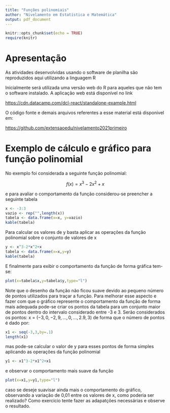 ```yaml
---
title: "Funções polinomiais"
author: "Nivelamento em Estatística e Matemática"
output: pdf_document
---
```


```r
knitr::opts_chunk$set(echo = TRUE)
require(knitr)
```


# Apresentação

As atividades desenvolvidas usando o software de planilha são reproduzidos aqui utilizando a linguagem R

Inicialmente será utilizada uma versão web do R para aqueles que não tem o software instalado. A aplicação web está disponível no link

[https://cdn.datacamp.com/dcl-react/standalone-example.html](https://cdn.datacamp.com/dcl-react/standalone-example.html)

O código fonte e demais arquivos referentes a esse material  está disponivel em:

[https://github.com/extensaoedu/nivelamento2021primeiro](https://github.com/extensaoedu/nivelamento2021primeiro)









# Exemplo de cálculo e gráfico para função polinomial

No exemplo foi considerada a seguinte função polinomial:

$$f(x)=x^3-2x^2+x$$

e para avaliar o comportamento da função considerou-se preencher a seguinte tabela

```r
x <- -3:3
vazio <- rep("",length(x))
tabela <- data.frame(x=x, y=vazio)
kable(tabela)
```

Para calcular os valores de y basta aplicar as operações da função polinomial sobre o conjunto de valores de x

```r
y <- x^3-2*x^2+x
tabela <- data.frame(x=x,y=y)
kable(tabela)
```

E finalmente para exibir o comportamento da função de forma gráfica tem-se:

```r
plot(x=tabela$x,y=tabela$y,type="l")
```

Note que o desenho da função não ficou suave devido ao pequeno número de pontos utilizados para traçar a função. Para melhorar esse aspecto e fazer com que o gráfico represente o comportamento da função de forma mais adequada pode-se criar os pontos da tabela para um conjunto maior de pontos dentro do intervalo considerado entre -3 e 3. Serão considerados os pontos: x = $(-3,0,-2,9,...,0,...,2.9,3)$ de forma que o número de pontos é dado por:

```r
x1 <- seq(-3,3,by=.1)
length(x1)
```
 mas pode-se calcular o valor de y para esses pontos de forma simples aplicando as operações da função polinomial
 
```r
y1 <- x1^3-2*x1^2+x1
```
 
e observar o comportamento mais suave da função

```r
plot(x=x1,y=y1,type="l")
```

caso se deseje suavisar ainda mais o comportamento do gráfico, observando a variação de 0,01 entre os valores de x, como poderia ser realizado? Como exercício tente fazer as adapatções necessárias e observe o resultado.